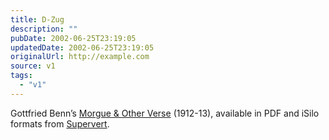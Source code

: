 ```yaml
---
title: D-Zug
description: ""
pubDate: 2002-06-25T23:19:05
updatedDate: 2002-06-25T23:19:05
originalUrl: http://example.com
source: v1
tags:
  - "v1"
---
```


Gottfried Benn&#8217;s [Morgue & Other Verse][1] (1912-13), available in PDF and iSilo formats from [Supervert][2].

[1]: http://www.supervert.com/elibrary/benn.html "Gottfried Benn's Morgue & Other Verse provided by Supervert"
[2]: http://www.supervert.com/ "Supervert"
